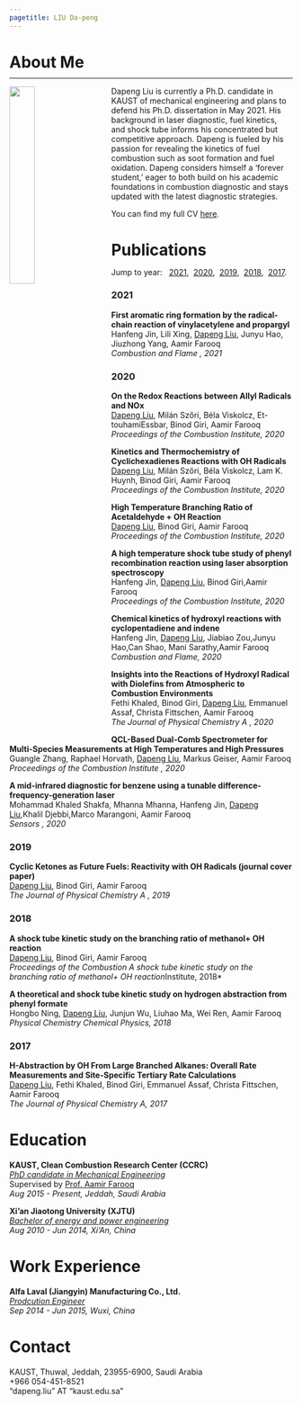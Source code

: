 ```yaml
---
pagetitle: LIU Da-peng
---
```

<link rel="stylesheet" href="styles.css" type="text/css">


<h1 id="about">About Me</h1>
<hr style="margin-top:-8px; border-width: 2px">

<div>
<img src="files/profile.jpg" style="width:30%; margin-right: 30px" align="left">

Dapeng Liu is currently a Ph.D. candidate in KAUST of mechanical engineering and plans to defend his Ph.D. dissertation in May 2021. His background in laser diagnostic, fuel kinetics, and shock tube informs his concentrated but competitive approach. Dapeng is fueled by his passion for revealing the kinetics of fuel combustion such as soot formation and fuel oxidation. Dapeng considers himself a ‘forever student,’ eager to both build on his academic foundations in combustion diagnostic and stays updated with the latest diagnostic strategies.


You can find my full CV [here](files/Dapeng_CV.pdf).
</div>



<h1 id="pub"> Publications</h1>
<div class="row" style="margin-top:-5px">
  Jump to year: &nbsp;
  <a href="#2021">2021</a>,&nbsp;
  <a href="#2020">2020</a>,&nbsp;
  <a href="#2019">2019</a>,&nbsp;
  <a href="#2018">2018</a>,&nbsp;
  <a href="#2017">2017</a>.
</div>


<h3 id="2021"> 2021</h3> 
<div>
<span>
[<i class="fa fa-file-pdf"></i> ](https://www.sciencedirect.com/science/article/pii/S0010218020305368)
**First aromatic ring formation by the radical-chain reaction of vinylacetylene and propargyl**
</span><br>
<span>
Hanfeng Jin, Lili Xing, <u>Dapeng Liu</u>, Junyu Hao, Jiuzhong Yang, Aamir Farooq
</span><br>
<span>
*Combustion and Flame , 2021*
</span><br>
</p>
</div>

<h3 id="2020"> 2020</h3> 
<div>
<span>
[<i class="fa fa-file-pdf"></i> ](https://www.sciencedirect.com/science/article/pii/S1540748920304247)
**On the Redox Reactions between Allyl Radicals and NOx**
</span><br>
<span>
<u>Dapeng Liu</u>, Milán Szőri, Béla Viskolcz, Et-touhamiEssbar, Binod Giri, Aamir Farooq
</span><br>
<span>
*Proceedings of the Combustion Institute, 2020*
</span><br>
</p>
</div>


<div>
<span>
[<i class="fa fa-file-pdf"></i> ](https://www.sciencedirect.com/science/article/pii/S1540748920303515)
**Kinetics and Thermochemistry of Cyclichexadienes Reactions with OH Radicals**
</span><br>
<span>
<u>Dapeng Liu</u>, Milán Szőri, Béla Viskolcz, Lam K. Huynh, Binod Giri, Aamir Farooq
</span><br>
<span>
*Proceedings of the Combustion Institute, 2020*
</span><br>
</p>
</div>


<div>
<span>
[<i class="fa fa-file-pdf"></i> ](https://www.sciencedirect.com/science/article/pii/S1540748920304806)
**High Temperature Branching Ratio of Acetaldehyde + OH Reaction**
</span><br>
<span>
<u>Dapeng Liu</u>, Binod Giri, Aamir Farooq
</span><br>
<span>
*Proceedings of the Combustion Institute, 2020*
</span><br>
</p>
</div>



<div>
<span>
[<i class="fa fa-file-pdf"></i> ](https://www.sciencedirect.com/science/article/pii/S1540748920302509)
**A high temperature shock tube study of phenyl recombination reaction using laser absorption spectroscopy**
</span><br>
<span>
Hanfeng Jin, <u>Dapeng Liu</u>, Binod Giri,Aamir Farooq
</span><br>
<span>
*Proceedings of the Combustion Institute, 2020*
</span><br>
</p>
</div>


<div>
<span>
[<i class="fa fa-file-pdf"></i> ](https://www.sciencedirect.com/science/article/pii/S0010218020301176)
**Chemical kinetics of hydroxyl reactions with cyclopentadiene and indene**
</span><br>
<span>
Hanfeng Jin, <u>Dapeng Liu</u>, Jiabiao Zou,Junyu Hao,Can Shao, Mani Sarathy,Aamir Farooq
</span><br>
<span>
*Combustion and Flame, 2020*
</span><br>
</p>
</div>


<div>
<span>
[<i class="fa fa-file-pdf"></i> ](https://pubs.acs.org/doi/10.1021/acs.jpca.8b10997)
**Insights into the Reactions of Hydroxyl Radical with Diolefins from Atmospheric to Combustion Environments**
</span><br>
<span>
Fethi Khaled, Binod Giri, <u>Dapeng Liu</u>, Emmanuel Assaf, Christa Fittschen, Aamir Farooq
</span><br>
<span>
*The Journal of Physical Chemistry A , 2020*
</span><br>
</p>
</div>



<div>
<span>
[<i class="fa fa-file-pdf"></i> ](https://www.mdpi.com/1424-8220/20/12/3602)
**QCL-Based Dual-Comb Spectrometer for Multi-Species Measurements at High Temperatures and High Pressures**
</span><br>
<span>
Guangle Zhang, Raphael Horvath, <u>Dapeng Liu</u>, Markus Geiser, Aamir Farooq
</span><br>
<span>
*Proceedings of the Combustion Institute , 2020*
</span><br>
</p>
</div>


<div>
<span>
[<i class="fa fa-file-pdf"></i> ](https://www.sciencedirect.com/science/article/pii/S1540748920305095)
**A mid-infrared diagnostic for benzene using a tunable difference-frequency-generation laser**
</span><br>
<span>
Mohammad Khaled Shakfa, Mhanna Mhanna, Hanfeng Jin, <u>Dapeng Liu</u>,Khalil Djebbi,Marco Marangoni, Aamir Farooq
</span><br>
<span>
*Sensors , 2020*
</span><br>
</p>
</div>


<h3 id="2019"> 2019</h3> 
<div>
<span>
[<i class="fa fa-file-pdf"></i> ](https://pubs.acs.org/doi/10.1021/acs.jpca.9b00691)
**Cyclic Ketones as Future Fuels: Reactivity with OH Radicals (journal cover paper)**
</span><br>
<span>
<u>Dapeng Liu</u>, Binod Giri, Aamir Farooq
</span><br>
<span>
*The Journal of Physical Chemistry A , 2019*
</span><br>
</p>
</div>


<h3 id="2018"> 2018</h3> 
<div>
<span>
[<i class="fa fa-file-pdf"></i> ](https://www.sciencedirect.com/science/article/pii/S1540748918301858)
**A shock tube kinetic study on the branching ratio of methanol+ OH reaction**
</span><br>
<span>
<u>Dapeng Liu</u>, Binod Giri, Aamir Farooq
</span><br>
<span>
*Proceedings of the Combustion A shock tube kinetic study on the branching ratio of methanol+ OH reaction*Institute, 2018*
</span><br>
</p>
</div>


<div>
<span>
[<i class="fa fa-file-pdf"></i> ](https://pubs.rsc.org/en/content/articlelanding/2018/cp/c8cp02075b#!divAbstract)
**A theoretical and shock tube kinetic study on hydrogen abstraction from phenyl formate**
</span><br>
<span>
Hongbo Ning, <u>Dapeng Liu</u>, Junjun Wu, Liuhao Ma, Wei Ren, Aamir Farooq
</span><br>
<span>
*Physical Chemistry Chemical Physics, 2018*
</span><br>
</p>
</div>

<h3 id="2017"> 2017</h3> 
<div>
<span>
[<i class="fa fa-file-pdf"></i> ](https://pubs.acs.org/doi/abs/10.1021/acs.jpca.6b10576)
**H-Abstraction by OH From Large Branched Alkanes: Overall Rate Measurements and Site-Specific Tertiary Rate Calculations**
</span><br>
<span>
<u>Dapeng Liu</u>, Fethi Khaled, Binod Giri, Emmanuel Assaf, Christa Fittschen, Aamir Farooq
</span><br>
<span>
*The Journal of Physical Chemistry A, 2017*
</span><br>
</p>
</div>



<h1 id="edu"> Education</h1>
<div>
<span>
[<i class="fa fa-university"></i> ](https://ccrc.kaust.edu.sa/)
**KAUST, Clean Combustion Research Center (CCRC)**
</span><br>
<span>
<u>*PhD candidate in Mechanical Engineering*</u>
<span><br>
<span>
Supervised by [Prof. Aamir Farooq](https://ccrc.kaust.edu.sa/people/detail/dr.-aamir-farooq)
</span><br>
<span>
*Aug 2015 - Present, Jeddah, Saudi Arabia*
</span><br>
</p>
</div>


<div>
<span>
[<i class="fa fa-university"></i> ](http://en.xjtu.edu.cn/)
**Xi'an Jiaotong University (XJTU)**
</span><br>
<span>
<u>*Bachelor of energy and power engineering*</u>
<span><br>
<span>
*Aug 2010 - Jun 2014, Xi'An, China*
</span><br>
</p>
</div>


<h1 id="work"> Work Experience</h1>
<div>
<span>
[<i class="fa fa-factory"></i> ]()
**Alfa Laval (Jiangyin) Manufacturing Co., Ltd.**
</span><br>
<span>
<u>*Prodcution Engineer*</u>
<span><br>
<span>
*Sep 2014 - Jun 2015, Wuxi, China*
</span><br>
</p>
</div>


<h1 id="contact"> Contact</h1>
<div>
<span>
[<i class="fa fa-map-marked-alt"></i> ]() KAUST, Thuwal, Jeddah, 23955-6900, Saudi Arabia
</span><br>
<span>
[<i class="fa fa-phone"></i> ]() +966 054-451-8521 
</span><br>
<span>
[<i class="fa fa-envelope"></i> ]() "dapeng.liu" AT "kaust.edu.sa"
</span>
</div>
